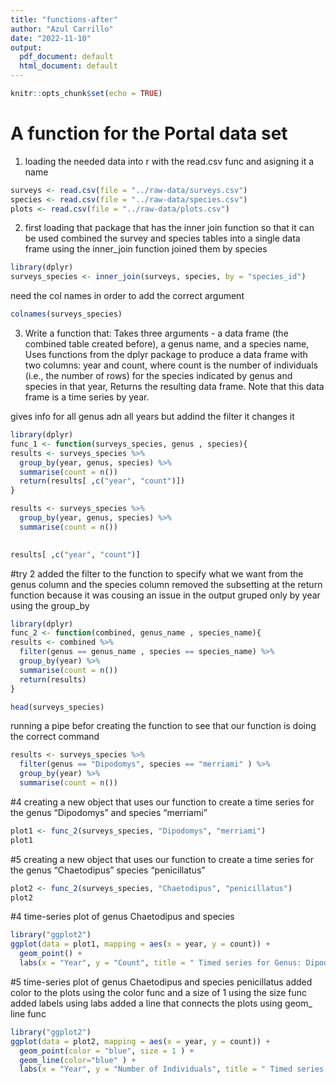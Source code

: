 ```yaml
---
title: "functions-after"
author: "Azul Carrillo"
date: "2022-11-10"
output:
  pdf_document: default
  html_document: default
---
```


```r
knitr::opts_chunk$set(echo = TRUE)
```
# A function for the Portal data set

1. loading the needed data into r with the read.csv func and asigning it a name 

```r
surveys <- read.csv(file = "../raw-data/surveys.csv")
species <- read.csv(file = "../raw-data/species.csv")
plots <- read.csv(file = "../raw-data/plots.csv") 
```
2. first loading that package that has the inner join function so that it can be used combined the survey and species tables into a single data frame using the inner_join function joined them by species 
```r
library(dplyr)
surveys_species <- inner_join(surveys, species, by = "species_id")
```

need the col names in order to add the correct argument 
```r
colnames(surveys_species)

```
3. Write a function that:
Takes three arguments - a data frame (the combined table created before), a genus name, and a species name,
Uses functions from the dplyr package to produce a data frame with two columns: year and count, where count is the number of individuals (i.e., the number of rows) for the species indicated by genus and species in that year,
Returns the resulting data frame. Note that this data frame is a time series by year.

gives info for all genus adn all years but addind the filter it changes it 
```r
library(dplyr)
func_1 <- function(surveys_species, genus , species){
results <- surveys_species %>%
  group_by(year, genus, species) %>%
  summarise(count = n())
  return(results[ ,c("year", "count")])
}

results <- surveys_species %>%
  group_by(year, genus, species) %>%
  summarise(count = n())
  

results[ ,c("year", "count")]
```
#try 2 
added the filter to the function to specify what we want from the genus column and the species column 
removed the subsetting at the return function because it was cousing an issue in the output gruped only by year using the group_by 
```r
library(dplyr)
func_2 <- function(combined, genus_name , species_name){
results <- combined %>%
  filter(genus == genus_name , species == species_name) %>%
  group_by(year) %>%
  summarise(count = n())
  return(results)
}

head(surveys_species)
```

running a pipe befor creating the function to see that our function is doing the correct command 
```r
results <- surveys_species %>%
  filter(genus == "Dipodomys", species == "merriami" ) %>%
  group_by(year) %>%
  summarise(count = n())


```
#4
creating a new object that uses our function to create a time series for  the genus "Dipodomys" and species "merriami"
```r
plot1 <- func_2(surveys_species, "Dipodomys", "merriami")
plot1
```
#5
creating a new object that uses our function to create a time series for  the genus "Chaetodipus" species "penicillatus"
```r
plot2 <- func_2(surveys_species, "Chaetodipus", "penicillatus")
plot2
```
#4
time-series plot of genus Chaetodipus and species
```r
library("ggplot2")
ggplot(data = plot1, mapping = aes(x = year, y = count)) + 
  geom_point() +
  labs(x = "Year", y = "Count", title = " Timed series for Genus: Dipodomys | Species: merriami")
```
#5 
time-series plot of genus Chaetodipus and species penicillatus
added color to the plots using the color func and a size of 1 using the size func
added labels using labs 
added a line that connects the plots using geom_ line func 
 
```r
library("ggplot2")
ggplot(data = plot2, mapping = aes(x = year, y = count)) + 
  geom_point(color = "blue", size = 1 ) +
  geom_line(color="blue" ) +
  labs(x = "Year", y = "Number of Individuals", title = " Timed series for Genus: Chaetodipus | Species: penicillatus")

```
